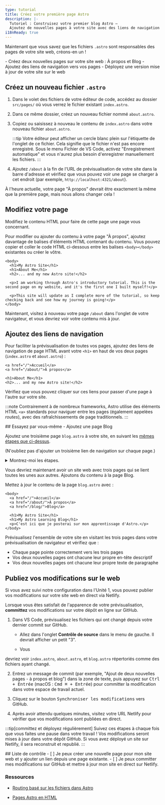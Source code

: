 ```yaml
---
type: tutorial
title: Créez votre première page Astro
description: |-
  Tutoriel : Construisez votre premier blog Astro —
  Ajoutez de nouvelles pages à votre site avec des liens de navigation entre elles
i18nReady: true
---
```



Maintenant que vous savez que les fichiers `.astro` sont responsables des pages de votre site web, créons-en un !

<PreCheck>
  - Créez deux nouvelles pages sur votre site web : À propos et Blog
  - Ajoutez des liens de navigation vers vos pages
  - Déployez une version mise à jour de votre site sur le web
</PreCheck>

## Créez un nouveau fichier `.astro`

1. Dans le volet des fichiers de votre éditeur de code, accédez au dossier `src/pages/` où vous verrez le fichier existant `index.astro`.

2. Dans ce même dossier, créez un nouveau fichier nommé `about.astro`.

3. Copiez ou saisissez à nouveau le contenu de `index.astro` dans votre nouveau fichier `about.astro`.

    :::tip
    Votre éditeur peut afficher un cercle blanc plein sur l'étiquette de l'onglet de ce fichier. Cela signifie que le fichier n'est pas encore enregistré. Sous le menu Fichier de VS Code, activez "Enregistrement automatique" et vous n'aurez plus besoin d'enregistrer manuellement les fichiers.
    :::

4. Ajoutez `/about` à la fin de l'URL de prévisualisation de votre site dans la barre d'adresse et vérifiez que vous pouvez voir une page se charger à cet endroit (par exemple, `http://localhost:4321/about`).

À l'heure actuelle, votre page "À propos" devrait être exactement la même que la première page, mais nous allons changer cela !

## Modifiez votre page

Modifiez le contenu HTML pour faire de cette page une page vous concernant.

Pour modifier ou ajouter du contenu à votre page "À propos", ajoutez davantage de balises d'éléments HTML contenant du contenu. Vous pouvez copier et coller le code HTML ci-dessous entre les balises `<body></body>` existantes ou créer le vôtre.

```astro title="src/pages/about.astro" ins={3-8} del={2}
<body>
  <h1>My Astro Site</h1>
  <h1>About Me</h1>
  <h2>... and my new Astro site!</h2>

  <p>I am working through Astro's introductory tutorial. This is the second page on my website, and it's the first one I built myself!</p>

  <p>This site will update as I complete more of the tutorial, so keep checking back and see how my journey is going!</p>
</body>
```

Maintenant, visitez à nouveau votre page `/about` dans l'onglet de votre navigateur, et vous devriez voir votre contenu mis à jour.

## Ajoutez des liens de navigation

Pour faciliter la prévisualisation de toutes vos pages, ajoutez des liens de navigation de page HTML avant votre `<h1>` en haut de vos deux pages (`index.astro` et `about.astro`) :

```astro title="src/pages/about.astro" ins={1-2}
<a href="/">Accueil</a>
<a href="/about/">À propos</a>

<h1>About Me</h1>
<h2>... and my new Astro site!</h2>
```

Vérifiez que vous pouvez cliquer sur ces liens pour passer d'une page à l'autre sur votre site.

:::note
Contrairement à de nombreux frameworks, Astro utilise des éléments HTML `<a>` standards pour naviguer entre les pages (également appelées _routes_), avec des rafraîchissements de page traditionnels.
:::

<Box icon="puzzle-piece">
## Essayez par vous-même - Ajoutez une page Blog

Ajoutez une troisième page `blog.astro` à votre site, en suivant les [mêmes étapes que ci-dessus](#create-a-new-astro-file).

(N'oubliez pas d'ajouter un troisième lien de navigation sur chaque page.)

<details>
<summary>Montrez-moi les étapes.</summary>
1. Créez un nouveau fichier à `src/pages/blog.astro`.
2. Copiez l'intégralité du contenu de `index.astro` et collez-le dans `blog.astro`.
3. [Ajoutez un troisième lien de navigation](#add-navigation-links) en haut de chaque page :

```astro title="src/pages/index.astro" ins={4}
<body>
  <a href="/">Accueil</a>
  <a href="/about/">À propos</a>
  <a href="/blog/">Blog</a>

  <h1>My Astro Site</h1>
</body>
```
</details>
</Box>

Vous devriez maintenant avoir un site web avec trois pages qui se lient toutes les unes aux autres. Ajoutons du contenu à la page Blog.

Mettez à jour le contenu de la page `blog.astro` avec :

```astro astro title="src/pages/blog.astro" ins={7-8} del={6}
<body>
  <a href="/">Accueil</a>
  <a href="/about/">À propos</a>
  <a href="/blog/">Blog</a>

  <h1>My Astro Site</h1>
  <h1>My Astro Learning Blog</h1>
  <p>C'est ici que je posterai sur mon apprentissage d'Astro.</p>
</body>
```

Prévisualisez l'ensemble de votre site en visitant les trois pages dans votre prévisualisation de navigateur et vérifiez que :
- Chaque page pointe correctement vers les trois pages
- Vos deux nouvelles pages ont chacune leur propre en-tête descriptif 
- Vos deux nouvelles pages ont chacune leur propre texte de paragraphe

## Publiez vos modifications sur le web
Si vous avez suivi notre configuration dans l'Unité 1, vous pouvez publier vos modifications sur votre site web en direct via Netlify.

Lorsque vous êtes satisfait de l'apparence de votre prévisualisation, **committez** vos modifications sur votre dépôt en ligne sur GitHub. 

1. Dans VS Code, prévisualisez les fichiers qui ont changé depuis votre dernier commit sur GitHub. 

    - Allez dans l'onglet **Contrôle de source** dans le menu de gauche. Il devrait afficher un petit "3".

    - Vous

 devriez voir `index.astro`, `about.astro`, et `blog.astro` répertoriés comme des fichiers ayant changé.

2. Entrez un message de commit (par exemple, "Ajout de deux nouvelles pages - à propos et blog") dans la zone de texte, puis appuyez sur <kbd>Ctrl + Entrée</kbd> (macOS : <kbd>Cmd ⌘ + Entrée</kbd>) pour committer la modification dans votre espace de travail actuel.

3. Cliquez sur le bouton <kbd>Synchroniser les modifications</kbd> vers GitHub.

4. Après avoir attendu quelques minutes, visitez votre URL Netlify pour vérifier que vos modifications sont publiées en direct.

:::tip[committez et déployez régulièrement]
Suivez ces étapes à chaque fois que vous faites une pause dans votre travail ! Vos modifications seront mises à jour dans votre dépôt GitHub. Si vous avez déployé un site sur Netlify, il sera reconstruit et republié.
:::



<Box icon="check-list">
## Liste de contrôle

<Checklist>
- [ ] Je peux créer une nouvelle page pour mon site web et y ajouter un lien depuis une page existante.
- [ ] Je peux committer mes modifications sur GitHub et mettre à jour mon site en direct sur Netlify.
</Checklist>
</Box>

### Ressources

- [Routing basé sur les fichiers dans Astro](/fr/core-concepts/astro-pages/#routing-base-sur-les-fichiers)

- [Pages Astro en HTML](/fr/core-concepts/astro-pages/#pages-astro-en-html)
